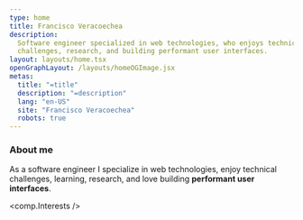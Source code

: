 ```yaml
---
type: home
title: Francisco Veracoechea
description:
  Software engineer specialized in web technologies, who enjoys technical
  challenges, research, and building performant user interfaces.
layout: layouts/home.tsx
openGraphLayout: /layouts/homeOGImage.jsx
metas:
  title: "=title"
  description: "=description"
  lang: "en-US"
  site: "Francisco Veracoechea"
  robots: true
---
```


### About me

As a software engineer I specialize in web technologies, enjoy technical
challenges, learning, research, and love building **performant user
interfaces**.

<comp.Interests />
